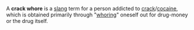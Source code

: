 A '''crack whore''' is a [[slang]] term for a person addicted to [[crack]]/[[cocaine]], which is obtained primarily through "[[prostitute|whoring]]" oneself out for drug-money or the drug itself.

{{stub}}